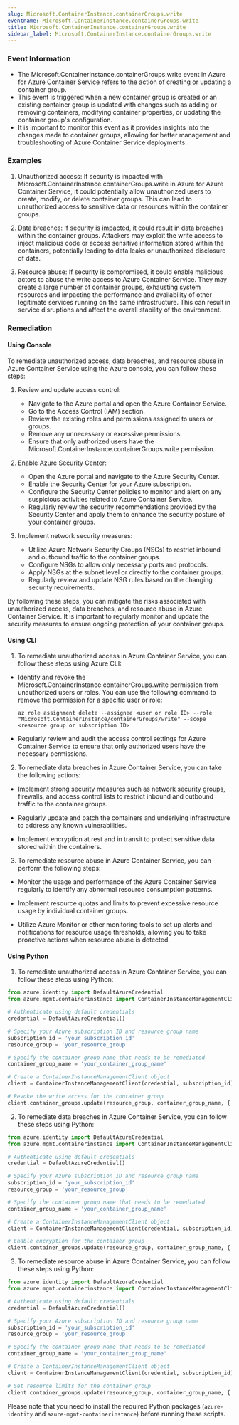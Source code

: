 ```yaml
--- 
slug: Microsoft.ContainerInstance.containerGroups.write
eventname: Microsoft.ContainerInstance.containerGroups.write
title: Microsoft.ContainerInstance.containerGroups.write
sidebar_label: Microsoft.ContainerInstance.containerGroups.write
---
```

                       
### Event Information

- The Microsoft.ContainerInstance.containerGroups.write event in Azure for Azure Container Service refers to the action of creating or updating a container group.
- This event is triggered when a new container group is created or an existing container group is updated with changes such as adding or removing containers, modifying container properties, or updating the container group's configuration.
- It is important to monitor this event as it provides insights into the changes made to container groups, allowing for better management and troubleshooting of Azure Container Service deployments.


### Examples

1. Unauthorized access: If security is impacted with Microsoft.ContainerInstance.containerGroups.write in Azure for Azure Container Service, it could potentially allow unauthorized users to create, modify, or delete container groups. This can lead to unauthorized access to sensitive data or resources within the container groups.

2. Data breaches: If security is impacted, it could result in data breaches within the container groups. Attackers may exploit the write access to inject malicious code or access sensitive information stored within the containers, potentially leading to data leaks or unauthorized disclosure of data.

3. Resource abuse: If security is compromised, it could enable malicious actors to abuse the write access to Azure Container Service. They may create a large number of container groups, exhausting system resources and impacting the performance and availability of other legitimate services running on the same infrastructure. This can result in service disruptions and affect the overall stability of the environment.

### Remediation

#### Using Console

To remediate unauthorized access, data breaches, and resource abuse in Azure Container Service using the Azure console, you can follow these steps:

1. Review and update access control: 
   - Navigate to the Azure portal and open the Azure Container Service.
   - Go to the Access Control (IAM) section.
   - Review the existing roles and permissions assigned to users or groups.
   - Remove any unnecessary or excessive permissions.
   - Ensure that only authorized users have the Microsoft.ContainerInstance.containerGroups.write permission.

2. Enable Azure Security Center:
   - Open the Azure portal and navigate to the Azure Security Center.
   - Enable the Security Center for your Azure subscription.
   - Configure the Security Center policies to monitor and alert on any suspicious activities related to Azure Container Service.
   - Regularly review the security recommendations provided by the Security Center and apply them to enhance the security posture of your container groups.

3. Implement network security measures:
   - Utilize Azure Network Security Groups (NSGs) to restrict inbound and outbound traffic to the container groups.
   - Configure NSGs to allow only necessary ports and protocols.
   - Apply NSGs at the subnet level or directly to the container groups.
   - Regularly review and update NSG rules based on the changing security requirements.

By following these steps, you can mitigate the risks associated with unauthorized access, data breaches, and resource abuse in Azure Container Service. It is important to regularly monitor and update the security measures to ensure ongoing protection of your container groups.

#### Using CLI

1. To remediate unauthorized access in Azure Container Service, you can follow these steps using Azure CLI:

- Identify and revoke the Microsoft.ContainerInstance.containerGroups.write permission from unauthorized users or roles. You can use the following command to remove the permission for a specific user or role:

  `az role assignment delete --assignee <user or role ID> --role "Microsoft.ContainerInstance/containerGroups/write" --scope <resource group or subscription ID>`

- Regularly review and audit the access control settings for Azure Container Service to ensure that only authorized users have the necessary permissions.

2. To remediate data breaches in Azure Container Service, you can take the following actions:

- Implement strong security measures such as network security groups, firewalls, and access control lists to restrict inbound and outbound traffic to the container groups.

- Regularly update and patch the containers and underlying infrastructure to address any known vulnerabilities.

- Implement encryption at rest and in transit to protect sensitive data stored within the containers.

3. To remediate resource abuse in Azure Container Service, you can perform the following steps:

- Monitor the usage and performance of the Azure Container Service regularly to identify any abnormal resource consumption patterns.

- Implement resource quotas and limits to prevent excessive resource usage by individual container groups.

- Utilize Azure Monitor or other monitoring tools to set up alerts and notifications for resource usage thresholds, allowing you to take proactive actions when resource abuse is detected.

#### Using Python

1. To remediate unauthorized access in Azure Container Service, you can follow these steps using Python:

```python
from azure.identity import DefaultAzureCredential
from azure.mgmt.containerinstance import ContainerInstanceManagementClient

# Authenticate using default credentials
credential = DefaultAzureCredential()

# Specify your Azure subscription ID and resource group name
subscription_id = 'your_subscription_id'
resource_group = 'your_resource_group'

# Specify the container group name that needs to be remediated
container_group_name = 'your_container_group_name'

# Create a ContainerInstanceManagementClient object
client = ContainerInstanceManagementClient(credential, subscription_id)

# Revoke the write access for the container group
client.container_groups.update(resource_group, container_group_name, {'write': False})
```

2. To remediate data breaches in Azure Container Service, you can follow these steps using Python:

```python
from azure.identity import DefaultAzureCredential
from azure.mgmt.containerinstance import ContainerInstanceManagementClient

# Authenticate using default credentials
credential = DefaultAzureCredential()

# Specify your Azure subscription ID and resource group name
subscription_id = 'your_subscription_id'
resource_group = 'your_resource_group'

# Specify the container group name that needs to be remediated
container_group_name = 'your_container_group_name'

# Create a ContainerInstanceManagementClient object
client = ContainerInstanceManagementClient(credential, subscription_id)

# Enable encryption for the container group
client.container_groups.update(resource_group, container_group_name, {'encryption': True})
```

3. To remediate resource abuse in Azure Container Service, you can follow these steps using Python:

```python
from azure.identity import DefaultAzureCredential
from azure.mgmt.containerinstance import ContainerInstanceManagementClient

# Authenticate using default credentials
credential = DefaultAzureCredential()

# Specify your Azure subscription ID and resource group name
subscription_id = 'your_subscription_id'
resource_group = 'your_resource_group'

# Specify the container group name that needs to be remediated
container_group_name = 'your_container_group_name'

# Create a ContainerInstanceManagementClient object
client = ContainerInstanceManagementClient(credential, subscription_id)

# Set resource limits for the container group
client.container_groups.update(resource_group, container_group_name, {'cpu': 1, 'memory_in_gb': 2})
```

Please note that you need to install the required Python packages (`azure-identity` and `azure-mgmt-containerinstance`) before running these scripts.


 